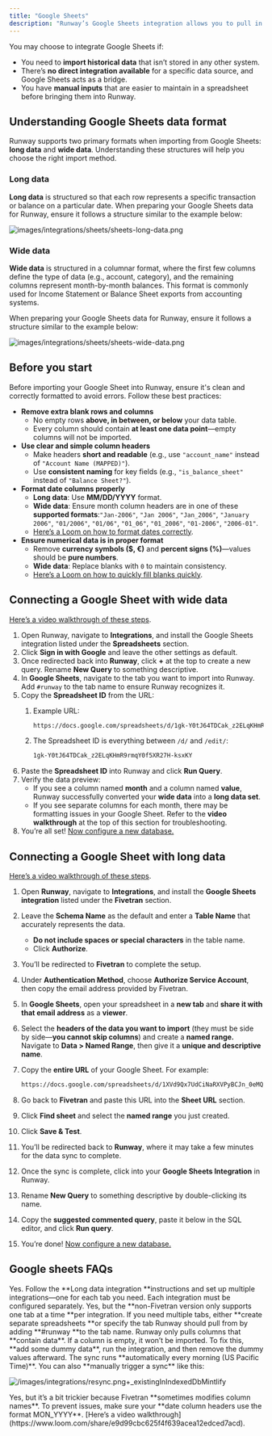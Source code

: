 ```yaml
---
title: "Google Sheets"
description: "Runway’s Google Sheets integration allows you to pull in additional data that isn’t available through direct integrations."
---
```


You may choose to integrate Google Sheets if:

- You need to **import historical data** that isn’t stored in any other system.
- There’s **no direct integration available** for a specific data source, and Google Sheets acts as a bridge.
- You have **manual inputs** that are easier to maintain in a spreadsheet before bringing them into Runway.

## **Understanding Google Sheets data format**

Runway supports two primary formats when importing from Google Sheets: **long data** and **wide data**. Understanding these structures will help you choose the right import method.

### Long data

**Long data** is structured so that each row represents a specific transaction or balance on a particular date. When preparing your Google Sheets data for Runway, ensure it follows a structure similar to the example below:

![images/integrations/sheets/sheets-long-data.png](/images/integrations/sheets/sheets-long-data.png)

### Wide data

**Wide data** is structured in a columnar format, where the first few columns define the type of data (e.g., account, category), and the remaining columns represent month-by-month balances. This format is commonly used for Income Statement or Balance Sheet exports from accounting systems.

When preparing your Google Sheets data for Runway, ensure it follows a structure similar to the example below:

![images/integrations/sheets/sheets-wide-data.png](/images/integrations/sheets/sheets-wide-data.png)

## Before you start

Before importing your Google Sheet into Runway, ensure it's clean and correctly formatted to avoid errors. Follow these best practices:

- **Remove extra blank rows and columns**
  - No empty rows **above, in between, or below** your data table.
  - Every column should contain **at least one data point**—empty columns will not be imported.
- **Use clear and simple column headers**
  - Make headers **short and readable** (e.g., use `"account_name"` instead of `"Account Name (MAPPED)"`).
  - Use **consistent naming** for key fields (e.g., `"is_balance_sheet"` instead of `"Balance Sheet?"`).
- **Format date columns properly**
  - **Long data**: Use **MM/DD/YYYY** format.
  - **Wide data**: Ensure month column headers are in one of these **supported formats**:`"Jan-2006"`, `"Jan 2006"`, `"Jan_2006"`, `"January 2006"`, `"01/2006"`, `"01/06"`, `"01_06"`, `"01_2006"`, `"01-2006"`, `"2006-01"`.
  - [Here’s a Loom on how to format dates correctly](https://www.loom.com/share/d5cedfd346ff4bb296d36eff23fbe5ee).
- **Ensure numerical data is in proper format**
  - Remove **currency symbols ($, €)** and **percent signs (%)**—values should be **pure numbers**.
  - **Wide data**: Replace blanks with `0` to maintain consistency.
  - [Here’s a Loom on how to quickly fill blanks quickly](https://www.loom.com/share/08aeb90722de429185de299e03a10b45).

## **Connecting a Google Sheet with wide data**

[Here’s a video walkthrough of these steps](https://www.loom.com/share/efb88c97c6154ebc92f4a7ff9cb4a1b4).

1. Open Runway, navigate to **Integrations**, and install the Google Sheets integration listed under the **Spreadsheets** section.
2. Click **Sign in with Google** and leave the other settings as default.
3. Once redirected back into **Runway**, click **+** at the top to create a new query. Rename **New Query** to something descriptive.
4. In **Google Sheets**, navigate to the tab you want to import into Runway. Add `#runway` to the tab name to ensure Runway recognizes it.
5. Copy the **Spreadsheet ID** from the URL:
   1. Example URL:

      ```bash
      https://docs.google.com/spreadsheets/d/1gk-Y0tJ64TDCak_z2ELqKHmR9rmqY0f5XR27H-ksxKY/edit?gid=0#gid=0
      
      ```
   2. The Spreadsheet ID is everything between `/d/` and `/edit/`:

      ```bash
      1gk-Y0tJ64TDCak_z2ELqKHmR9rmqY0f5XR27H-ksxKY
      
      ```
6. Paste the **Spreadsheet ID** into Runway and click **Run Query**.
7. Verify the data preview:
   - If you see a column named **month** and a column named **value**, Runway successfully converted your **wide data** into a **long data set**.
   - If you see separate columns for each month, there may be formatting issues in your Google Sheet. Refer to the **video walkthrough** at the top of this section for troubleshooting.
8. You’re all set\! [Now configure a new database.](https://www.notion.so/Databases-basics-1ae691424a288035817ae31f2a0729b5?pvs=21)

## **Connecting a Google Sheet with long data**

[Here’s a video walkthrough of these steps](https://www.loom.com/share/a6f08d1a57884baebd702697c6f9f807).

 1. Open **Runway**, navigate to **Integrations**, and install the **Google Sheets integration** listed under the **Fivetran** section.
 2. Leave the **Schema Name** as the default and enter a **Table Name** that accurately represents the data.
    - **Do not include spaces or special characters** in the table name.
    - Click **Authorize**.
 3. You’ll be redirected to **Fivetran** to complete the setup.
 4. Under **Authentication Method**, choose **Authorize Service Account**, then copy the email address provided by Fivetran.
 5. In **Google Sheets**, open your spreadsheet in a **new tab** and **share it with that email address** as a **viewer**.
 6. Select the **headers of the data you want to import** (they must be side by side—**you cannot skip columns**) and create a **named range.** Navigate to **Data > Named Range**, then give it a **unique and descriptive name**.
 7. Copy the **entire URL** of your Google Sheet. For example:

    ```bash
    https://docs.google.com/spreadsheets/d/1XVd9Qx7UdCiNaRXVPyBCJn_0eMQKF-qq193_KC4hyos/edit?gid=0#gid=0
    
    ```
 8. Go back to **Fivetran** and paste this URL into the **Sheet URL** section.
 9. Click **Find sheet** and select the **named range** you just created.
10. Click **Save & Test**.
11. You’ll be redirected back to **Runway**, where it may take a few minutes for the data sync to complete.
12. Once the sync is complete, click into your **Google Sheets Integration** in Runway.
13. Rename **New Query** to something descriptive by double-clicking its name.
14. Copy the **suggested commented query**, paste it below in the SQL editor, and click **Run query**.
15. You’re done\! [Now configure a new database.](https://www.notion.so/Databases-basics-1ae691424a288035817ae31f2a0729b5?pvs=21)

## Google sheets FAQs

<Accordion title="Can I integrate multiple tabs from a single Google Sheet into Runway?" icon="sparkles">
  Yes. Follow the **Long data integration **instructions and set up multiple integrations—one for each tab you need. Each integration must be configured separately.
</Accordion>

<Accordion title="Can I integrate long data without using the Fivetran version?" icon="sparkles">
  Yes, but the **non-Fivetran version only supports one tab at a time **per integration. If you need multiple tabs, either **create separate spreadsheets **or specify the tab Runway should pull from by adding **#runway **to the tab name.
</Accordion>

<Accordion title="Why is my column not showing up in Runway?" icon="sparkles">
  Runway only pulls columns that **contain data**. If a column is empty, it won’t be imported. To fix this, **add some dummy data**, run the integration, and then remove the dummy values afterward.
</Accordion>

<Accordion title="How often does this sheet sync to Runway?" icon="sparkles">
  The sync runs **automatically every morning (US Pacific Time)**. You can also **manually trigger a sync** like this:

  ![/images/integrations/resync.png+\_existingInIndexedDbMintlify](/images/integrations/resync.png)
</Accordion>

<Accordion title="Can the Fivetran version also sync wide data?" icon="sparkles">
  Yes, but it’s a bit trickier because Fivetran **sometimes modifies column names**. To prevent issues, make sure your **date column headers use the format MON_YYYY**. [Here’s a video walkthrough](https://www.loom.com/share/e9d99cbc625f4f639acea12edced7acd).
</Accordion>